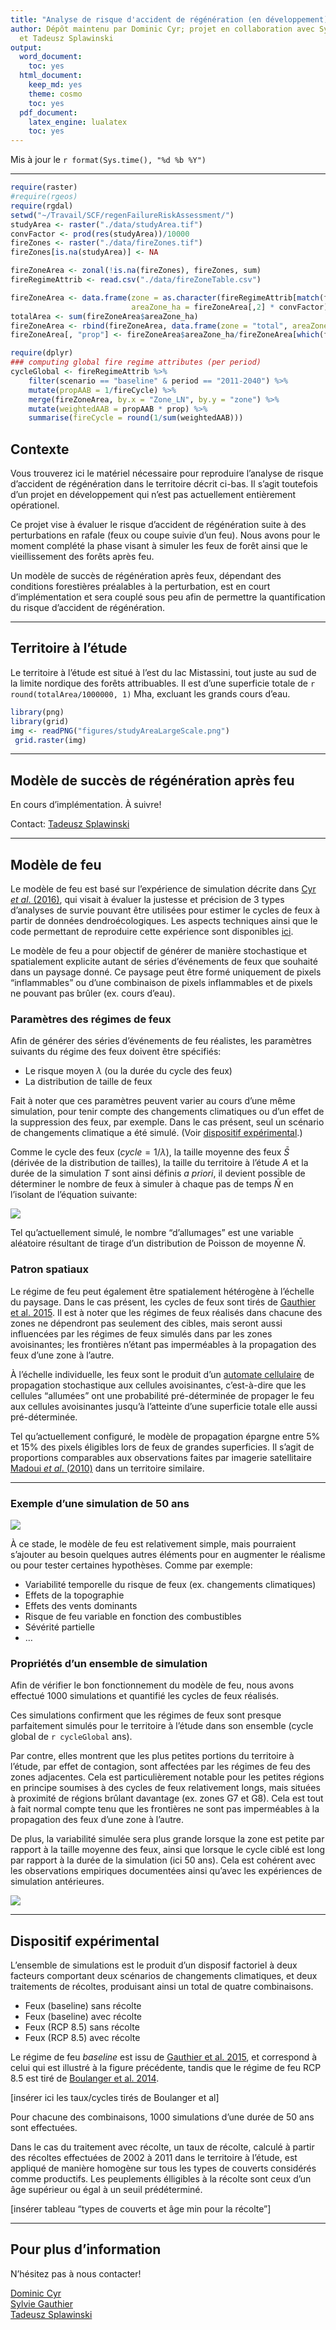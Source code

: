 ```yaml
---
title: "Analyse de risque d'accident de régénération (en développement)"
author: Dépôt maintenu par Dominic Cyr; projet en collaboration avec Sylvie Gauthier
  et Tadeusz Splawinski
output:
  word_document: 
    toc: yes
  html_document:
    keep_md: yes
    theme: cosmo
    toc: yes
  pdf_document:
    latex_engine: lualatex
    toc: yes
---
```


Mis à jour le `r format(Sys.time(), "%d %b %Y")`


-------

```r

require(raster)
#require(rgeos)
require(rgdal)
setwd("~/Travail/SCF/regenFailureRiskAssessment/")
studyArea <- raster("./data/studyArea.tif")
convFactor <- prod(res(studyArea))/10000
fireZones <- raster("./data/fireZones.tif")
fireZones[is.na(studyArea)] <- NA

fireZoneArea <- zonal(!is.na(fireZones), fireZones, sum)
fireRegimeAttrib <- read.csv("./data/fireZoneTable.csv")

fireZoneArea <- data.frame(zone = as.character(fireRegimeAttrib[match(fireZoneArea[,1], fireRegimeAttrib$ID),"Zone_LN"]),
                           areaZone_ha = fireZoneArea[,2] * convFactor)
totalArea <- sum(fireZoneArea$areaZone_ha)
fireZoneArea <- rbind(fireZoneArea, data.frame(zone = "total", areaZone_ha = totalArea))
fireZoneArea[, "prop"] <- fireZoneArea$areaZone_ha/fireZoneArea[which(fireZoneArea$zone == "total"),"areaZone_ha"]

require(dplyr)
### computing global fire regime attributes (per period)
cycleGlobal <- fireRegimeAttrib %>%
    filter(scenario == "baseline" & period == "2011-2040") %>%
    mutate(propAAB = 1/fireCycle) %>%
    merge(fireZoneArea, by.x = "Zone_LN", by.y = "zone") %>%
    mutate(weightedAAB = propAAB * prop) %>%
    summarise(fireCycle = round(1/sum(weightedAAB)))

```

## Contexte

Vous trouverez ici le matériel nécessaire pour reproduire l'analyse de risque d'accident de régénération dans le territoire décrit ci-bas. Il s'agit toutefois d'un projet en développement qui n'est pas actuellement entièrement opérationel.

Ce projet vise à évaluer le risque d'accident de régénération suite à des perturbations en rafale (feux ou coupe suivie d'un feu). Nous avons pour le moment complété la phase visant à simuler les feux de forêt ainsi que le vieillissement des forêts après feu.

Un modèle de succès de régénération après feux, dépendant des conditions forestières préalables à la perturbation, est en court d'implémentation et sera couplé sous peu afin de permettre la quantification du risque d'accident de régénération.



------------


## Territoire à l'étude

Le territoire à l'étude est situé à l'est du lac Mistassini, tout juste au sud de la limite nordique des forêts attribuables. Il est d'une superficie totale de `r round(totalArea/1000000, 1)` Mha, excluant les grands cours d'eau. 


```r
library(png)
library(grid)
img <- readPNG("figures/studyAreaLargeScale.png")
 grid.raster(img)
```


------------


## Modèle de succès de régénération après feu

En cours d'implémentation. À suivre!

Contact: [Tadeusz Splawinski][7]

------------


## Modèle de feu

Le modèle de feu est basé sur l'expérience de simulation décrite dans [Cyr _et al_. (2016)][1], qui visait à évaluer la justesse et précision de 3 types d'analyses de survie pouvant être utilisées pour estimer le cycles de feux à partir de données dendroécologiques. Les aspects techniques ainsi que le code permettant de reproduire cette expérience sont disponibles [ici][2].

Le modèle de feu a pour objectif de générer de manière stochastique et spatialement explicite autant de séries d'événements de feux que souhaité dans un paysage donné. Ce paysage peut être formé uniquement de pixels "inflammables" ou d'une combinaison de pixels inflammables et de pixels ne pouvant pas brûler (ex. cours d'eau).

### Paramètres des régimes de feux

Afin de générer des séries d'événements de feu réalistes, les paramètres suivants du régime des feux doivent être spécifiés:

* Le risque moyen $\lambda$ (ou la durée du cycle des feux)
* La distribution de taille de feux

Fait à noter que ces paramètres peuvent varier au cours d'une même simulation, pour tenir compte des changements climatiques ou d'un effet de la suppression des feux, par exemple. Dans le cas présent, seul un scénario de changements climatique a été simulé. (Voir [dispositif expérimental][9].)

Comme le cycle des feux ($cycle = 1/\lambda$), la taille moyenne des feux $\bar{S}$ (dérivée de la distribution de tailles), la taille du territoire à l'étude $A$ et la durée de la simulation _T_ sont ainsi définis *a priori*, il devient possible de déterminer le nombre de feux à simuler à chaque pas de temps $\bar{N}$ en l'isolant de l'équation suivante:

<div style="img-align:center"><img src ="README_files/figure-html/cycle.gif" /></div>


Tel qu'actuellement simulé, le nombre "d'allumages" est une variable aléatoire résultant de tirage d'un distribution de Poisson de moyenne $\bar{N}$.

### Patron spatiaux

Le régime de feu peut également être spatialement hétérogène à l'échelle du paysage. Dans le cas présent, les cycles de feux sont tirés de [Gauthier et al. 2015][8]. Il est à noter que les régimes de feux réalisés dans chacune des zones ne dépendront pas seulement des cibles, mais seront aussi influencées par les régimes de feux simulés dans par les zones avoisinantes; les frontières n'étant pas imperméables à la propagation des feux d'une zone à l'autre.

À l'échelle individuelle, les feux sont le produit d'un [automate cellulaire][4] de propagation stochastique aux cellules avoisinantes, c'est-à-dire que les cellules "allumées" ont une probabilité pré-déterminée de propager le feu aux cellules avoisinantes jusqu'à l'atteinte d'une superficie totale elle aussi pré-déterminée.

Tel qu'actuellement configuré, le modèle de propagation épargne entre 5% et 15% des pixels éligibles lors de feux de grandes superficies. Il s'agit de proportions comparables aux observations faites par imagerie satellitaire [Madoui _et al_. (2010)][3] dans un territoire similaire.


------------


### Exemple d'une simulation de 50 ans

![](figures/tsfExample.gif)


À ce stade, le modèle de feu est relativement simple, mais pourraient s'ajouter au besoin quelques autres éléments pour en augmenter le réalisme ou pour tester certaines hypothèses. Comme par exemple:

* Variabilité temporelle du risque de feux (ex. changements climatiques)
* Effets de la topographie
* Effets des vents dominants
* Risque de feu variable en fonction des combustibles
* Sévérité partielle
* ...

### Propriétés d'un ensemble de simulation

Afin de vérifier le bon fonctionnement du modèle de feu, nous avons effectué 1000 simulations et quantifié les cycles de feux réalisés.

Ces simulations confirment que les régimes de feux sont presque parfaitement simulés pour le territoire à l'étude dans son ensemble (cycle global de `r cycleGlobal` ans).

Par contre, elles montrent que les plus petites portions du territoire à l'étude, par effet de contagion, sont affectées par les régimes de feu des zones adjacentes. Cela est particulièrement notable pour les petites régions en principe soumises à des cycles de feux relativement longs, mais situées à proximité de régions brûlant davantage (ex. zones G7 et G8). Cela est tout à fait normal compte tenu que les frontières ne sont pas imperméables à la propagation des feux d'une zone à l'autre.

De plus, la variabilité simulée sera plus grande lorsque la zone est petite par rapport à la taille moyenne des feux, ainsi que lorsque le cycle ciblé est long par rapport à la durée de la simulation (ici 50 ans). Cela est cohérent avec les observations empiriques documentées ainsi qu'avec les expériences de simulation antérieures.

![](figures/realizedFC_baseline.png)


-------------


## Dispositif expérimental

L'ensemble de simulations est le produit d'un disposif factoriel à deux facteurs comportant deux scénarios de changements climatiques, et deux traitements de récoltes, produisant ainsi un total de quatre combinaisons.

* Feux (baseline) sans récolte  
* Feux (baseline) avec récolte  
* Feux (RCP 8.5) sans récolte  
* Feux (RCP 8.5) avec récolte

Le régime de feu *baseline* est issu de [Gauthier et al. 2015][8], et correspond à celui qui est illustré à la figure précédente, tandis que le régime de feu RCP 8.5 est tiré de [Boulanger et al. 2014][10].


[insérer ici les taux/cycles tirés de Boulanger et al]

Pour chacune des combinaisons, 1000 simulations d'une durée de 50 ans sont effectuées.

Dans le cas du traitement avec récolte, un taux de récolte, calculé à partir des récoltes effectuées de 2002 à 2011 dans le territoire à l'étude, est appliqué de manière homogène sur tous les types de couverts considérés comme productifs. Les peuplements élligibles à la récolte sont ceux d'un âge supérieur ou égal à un seuil prédéterminé.

[insérer tableau "types de couverts et âge min pour la récolte"]


-------------




## Pour plus d'information

N'hésitez pas à nous contacter!

[Dominic Cyr][5]  
[Sylvie Gauthier][6]  
[Tadeusz Splawinski][7]  


[1]: http://www.mdpi.com/1999-4907/7/7/131/html
[2]: https://github.com/dcyr/survFire
[3]: http://www.publish.csiro.au/wf/WF10049
[4]: https://fr.wikipedia.org/wiki/Automate_cellulaire
[5]: http://dominiccyr.ca
[6]: https://scf.rncan.gc.ca/employes/vue/sgauthie
[7]: http://www.cef-cfr.ca/index.php?n=Membres.TadeuszSplawinski
[8]: http://www.nrcresearchpress.com/doi/10.1139/cjfr-2014-0125#.WEHWNnUrLRY
[9]: https://github.com/dcyr/risqueAccidentRegen#dispositif-expérimental
[10]: http://www.nrcresearchpress.com/doi/abs/10.1139/cjfr-2013-0372
